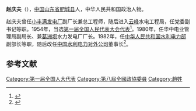 '''赵庆夫'''（{{bd|1926年||2010年|catIdx=Zhao赵庆夫}}），[[中国|中国]][[山东省|山东省]][[肥城县|肥城县]]人，中华人民共和国政治人物。

赵庆夫曾任[[小丰满发电厂|小丰满发电厂]]副厂长兼总工程师，随后进入[[云峰|云峰]]水电工程局，任党委副书记等职。1954年，当选[[第一届全国人民代表大会代表名单|第一届全国人民代表大会代表]]<ref>{{cite book|author=全国人民代表大会常务委员会办公厅|title=中华人民共和国第一届全国人民代表大会代表名单|year=1955年|publisher=全国人民代表大会常务委员会办公厅|url=http://book.ucdrs.superlib.net/views/specific/2929/bookDetail.jsp?dxNumber=000005772167&d=546843D0AE2464CD1C95896344A85614&fenlei=04070402|access-date=2015-01-25|archive-date=2019-01-24|archive-url=https://web.archive.org/web/20190124105450/http://book.ucdrs.superlib.net/views/specific/2929/bookDetail.jsp?dxNumber=000005772167&d=546843D0AE2464CD1C95896344A85614&fenlei=04070402|dead-url=no}}</ref>。1980年，任华中电业管理局副局长、兼[[葛洲坝|葛洲坝]]水力发电厂厂长。1982年，任[[中华人民共和国水利电力部|中华人民共和国水利电力部]]副部长等职，随后改任[[中国水利电力对外公司|中国水利电力对外公司]]董事长<ref>{{cite news|title=原水利电力部副部长赵庆夫同志逝世|url=http://news.xinhuanet.com/politics/2010-08/25/c_12484170.htm|accessdate=2011-10-29|newspaper=新华网}}</ref>。

==参考文献==
{{reflist}}
{{中国政治人物小作品}}
{{DEFAULTSORT:Zhao赵庆夫}}
[[Category:第一届全国人大代表|Category:第一届全国人大代表]]
[[Category:第八屆全國政協委員|Category:第八屆全國政協委員]]
[[Category:趙姓|Category:趙姓]]